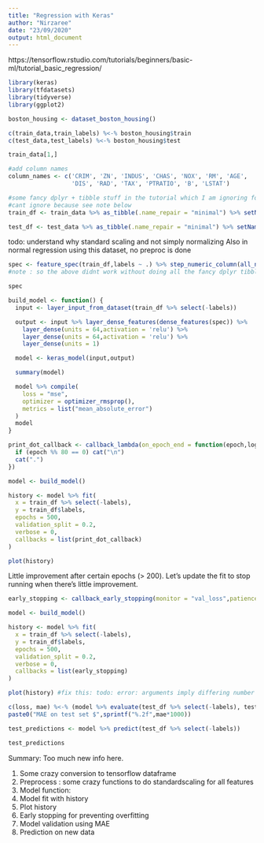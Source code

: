 ```yaml
---
title: "Regression with Keras"
author: "Nirzaree"
date: "23/09/2020"
output: html_document
---
```

https://tensorflow.rstudio.com/tutorials/beginners/basic-ml/tutorial_basic_regression/
```r
library(keras)
library(tfdatasets)
library(tidyverse)
library(ggplot2)
```

```r
boston_housing <- dataset_boston_housing()

c(train_data,train_labels) %<-% boston_housing$train
c(test_data,test_labels) %<-% boston_housing$test
```

```r
train_data[1,]

#add column names
column_names <- c('CRIM', 'ZN', 'INDUS', 'CHAS', 'NOX', 'RM', 'AGE', 
                  'DIS', 'RAD', 'TAX', 'PTRATIO', 'B', 'LSTAT')

#some fancy dplyr + tibble stuff in the tutorial which I am ignoring for now.
#cant ignore because see note below
train_df <- train_data %>% as_tibble(.name_repair = "minimal") %>% setNames(column_names) %>% mutate(labels = train_labels)

test_df <- test_data %>% as_tibble(.name_repair = "minimal") %>% setNames(column_names) %>% mutate(labels = test_labels)
```

todo: understand why standard scaling and not simply normalizing 
Also in normal regression using this dataset, no preproc is done

```r
spec <- feature_spec(train_df,labels ~ .) %>% step_numeric_column(all_numeric(),normalizer_fn = scaler_standard()) %>% fit() 
#note : so the above didnt work without doing all the fancy dplyr tibble stuff. It was to create a dataset that is acceptable to tensorflow

spec
```

```r
build_model <- function() {
  input <- layer_input_from_dataset(train_df %>% select(-labels))

  output <- input %>% layer_dense_features(dense_features(spec)) %>% 
    layer_dense(units = 64,activation = 'relu') %>% 
    layer_dense(units = 64,activation = 'relu') %>%
    layer_dense(units = 1)

  model <- keras_model(input,output)

  summary(model)

  model %>% compile(
    loss = "mse",
    optimizer = optimizer_rmsprop(),
    metrics = list("mean_absolute_error")
  )
  model
}
```

```r
print_dot_callback <- callback_lambda(on_epoch_end = function(epoch,logs) {
  if (epoch %% 80 == 0) cat("\n")
  cat(".")
})

model <- build_model()

history <- model %>% fit(
  x = train_df %>% select(-labels),
  y = train_df$labels,
  epochs = 500,
  validation_split = 0.2,
  verbose = 0,
  callbacks = list(print_dot_callback)
)
```
```r
plot(history)
```

Little improvement after certain epochs (> 200). Let's update the fit to stop running when there's little improvement. 
```r
early_stopping <- callback_early_stopping(monitor = "val_loss",patience = 20)

model <- build_model()

history <- model %>% fit(
  x = train_df %>% select(-labels),
  y = train_df$labels,
  epochs = 500,
  validation_split = 0.2,
  verbose = 0,
  callbacks = list(early_stopping)
)

plot(history) #fix this: todo: error: arguments imply differing number of rows: 500, 260, 2000
```

```r
c(loss, mae) %<-% (model %>% evaluate(test_df %>% select(-labels), test_df$labels, verbose = 0))
paste0("MAE on test set $",sprintf("%.2f",mae*1000))
```

```r
test_predictions <- model %>% predict(test_df %>% select(-labels))

test_predictions
```

Summary:
Too much new info here. 

1. Some crazy conversion to tensorflow dataframe
2. Preprocess : some crazy functions to do standardscaling for all features
3. Model function: 
4. Model fit with history 
5. Plot history
6. Early stopping for preventing overfitting
7. Model validation using MAE 
8. Prediction on new data
